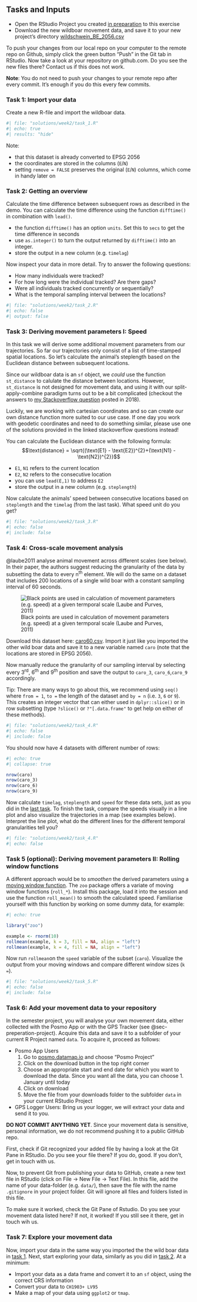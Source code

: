 ## Tasks and Inputs


- Open the RStudio Project you created [in preparation](#w2-preparation) to this exercise
- Download the new wildboar movement data, and save it to your new project's directory [wildschwein_BE_2056.csv](https://moodle.zhaw.ch/mod/folder/view.php?id=1192125)



To push your changes from our local repo on your computer to the remote repo on Github, simply click the green button "Push" in the Git tab in RStudio. Now take a look at your repository on github.com. Do you see the new files there? Contact us if this does not work.

**Note**: You do not need to push your changes to your remote repo after every commit. It's enough if you do this every few commits.

### Task 1: Import your data {#sec-w2-task1}

Create a new R-file and import the wildboar data.

```r
#| file: "solutions/week2/task_1.R"
#| echo: true
#| results: "hide"

```

Note: 

- that this dataset is already converted to EPSG 2056
- the coordinates are stored in the columns (`E`/`N`)
- setting `remove = FALSE` preserves the original (`E`/`N`) columns, which come in handy later on

### Task 2: Getting an overview {#sec-w2-task2}

Calculate the time difference between subsequent rows as described in the demo. You can calculate the time difference using the function `difftime()` in combination with `lead()`. 

- the function `difftime()` has an option `units`. Set this to `secs` to get the time difference in seconds
- use `as.integer()` to turn the output returned by `difftime()` into an integer.
- store the output in a new column (e.g. `timelag`)

Now inspect your data in more detail. Try to answer the following questions:

- How many individuals were tracked? 
- For how long were the individual tracked? Are there gaps?
- Were all individuals tracked concurrently or sequentially? 
- What is the temporal sampling interval between the locations?


<!-- Here are some exemplary visualisation you could produce to answer these questions. Can you now answer the above questions? -->

```r
#| file: "solutions/week2/task_2.R"
#| echo: false
#| output: false

```

### Task 3: Deriving movement parameters I: Speed {#sec-w2-task3}

In this task we will derive some additional movement parameters from our trajectories. So far our trajectories only consist of a list of time-stamped spatial locations. So let's calculate the animal's steplength based on the Euclidean distance between subsequent locations.

:::{.callout-note}
Since our wildboar data is an `sf` object, we *could* use the function `st_distance` to calulate the distance between locations. However, `st_distance` is not designed for movement data, and using it with our split-apply-combine paradigm turns out to be a bit complicated (checkout the answers to [my Stackoverflow question](https://stackoverflow.com/q/49853696/4139249) posted in 2018).

Luckily, we are working with cartesian coordinates and so can create our own distance function more suited to our use case. If one day you work with geodetic coordinates and need to do something similar, please use one of the solutions provided in the linked stackoverflow questions instead!
:::

You can calculate the Euclidean distance with the following formula: $$\text{distance} = \sqrt{(\text{E1} - \text{E2})^{2}+(\text{N1} - \text{N2})^{2}}$$

- `E1`, `N1` refers to the current location
- `E2`, `N2` refers to the consecutive location
- you can use `lead(E,1)` to address `E2`
- store the output in a new column (e.g. `steplength`)

Now calculate the animals' speed between consecutive locations based on `steplength` and the `timelag` (from the last task). What speed unit do you get?


```r
#| file: "solutions/week2/task_3.R"
#| echo: false
#| include: false

```

### Task 4: Cross-scale movement analysis {#sec-w2-task4}

@laube2011 analyse animal movement across different scales (see below). In their paper, the authors suggest reducing the granularity of the data by subsetting the data to every n^th^ element. We will do the same on a dataset that includes 200 locations of a single wild boar with a constant sampling interval of 60 seconds. 

![Black points are used in calculation of movement parameters (e.g. speed) at a given termporal scale (Laube and Purves, 2011)](../02_Images/laube_2011_2.jpg)

Download this dataset here: [caro60.csv](https://moodle.zhaw.ch/mod/folder/view.php?id=1192125). Import it just like you imported the other wild boar data and save it to a new variable named `caro` (note that the locations are stored in EPSG 2056).

Now manually reduce the granularity of our sampling interval by selecting every 3^rd^, 6^th^ and 9^th^ position and save the output to `caro_3`, `caro_6`,`caro_9` accordingly.

Tip: There are many ways to go about this, we recommend using `seq()` where `from = 1`, `to = ` the length of the dataset and `by = n` (i.e. `3`, `6` or `9`). This creates an integer vector that can either used in `dplyr::slice()` or in row subsetting (type `?slice()` or `?"[.data.frame"` to get help on either of these methods). 

```r
#| file: "solutions/week2/task_4.R"
#| echo: false
#| include: false

```

You should now have  4 datasets with different number of rows:

```r
#| echo: true
#| collapse: true

nrow(caro)
nrow(caro_3)
nrow(caro_6)
nrow(caro_9)
```

Now calculate `timelag`, `steplength` and `speed` for these data sets, just as you did in the [last task](#sec-w2-task3). To finish the task, compare the speeds visually in a line plot and also visualize the trajectories in a map (see examples below). Interpret the line plot, what do the different lines for the different temporal granularities tell you?


```r
#| file: "solutions/week2/task_4.R"
#| echo: false

```

### Task 5 (optional): Deriving movement parameters II: Rolling window functions {#sec-w2-task5}

A different approach would be to *smoothen* the derived parameters using a [moving window function](https://docs.wavefront.com/images/5sec_moving_window.png). The `zoo` package offers a variate of moving window functions (`roll_*`). Install this package, load it into the session and use the function `roll_mean()` to smooth the calculated speed. Familiarise yourself with this function by working on some dummy data, for example:

```r
#| echo: true

library("zoo")

example <- rnorm(10)
rollmean(example, k = 3, fill = NA, align = "left")
rollmean(example, k = 4, fill = NA, align = "left")
```

Now run `rollmean`on the `speed` variable of the subset (`caro`). Visualize the output from your moving windows and compare different window sizes (`k = `).

```r
#| file: "solutions/week2/task_5.R"
#| echo: false
#| include: false

```

### Task 6: Add your movement data to your repository {#sec-w2-task6}

In the semester project, you will analyse your own movement data, either collected with the Posmo App or with the GPS Tracker (see @sec-preperation-project). Acquire this data and save it to a subfolder of your current R Project named `data`. To acquire it, proceed as follows:

- Posmo App Users
  1. Go to [posmo.datamap.io](https://posmo.datamap.io) and choose "Posmo Project"
  2. Click on the download button in the top right corner
  3. Choose an appropriate start and end date for which you want to download the data. Since you want all the data, you can choose 1. January until today
  4. Click on download
  5. Move the file from your downloads folder to the subfolder `data` in your current RStudio Project
- GPS Logger Users: Bring us your logger, we will extract your data and send it to you.

:::{.callout-important}
**DO NOT COMMIT ANYTHING YET**. Since your movement data is sensitive, personal information, we do not recommend pushing it to a public GitHub repo. 

First, check if Git recognized your added file by having a look at the Git Pane in RStudio. Do you see your file there? If you do, good. If you don't, get in touch with us.

Now, to prevent Git from publishing your data to GitHub, create a new text file in RStudio (click on File → New File → Text File). In this file, add the name of your data-folder (e.g. `data/`), then save the file with the name `.gitignore` in your project folder. Git will ignore all files and folders listed in this file.

To make sure it worked, check the Git Pane of Rstudio. Do you see your movement data listed here? If not, it worked! If you still see it there, get in touch wih us. 
:::

### Task 7: Explore your movement data {#sec-w2-task7}

Now, import your data in the same way you imported the the wild boar data in [task 1](#sec-w2-task1). Next, start exploring your data, similarly as you did in [task 2](#sec-w2-task2). At a minimum:

- Import your data as a data frame and convert it to an `sf` object, using the correct CRS information
- Convert your data to `CH1903+ LV95`
- Make a map of your data using `ggplot2` or `tmap`.


